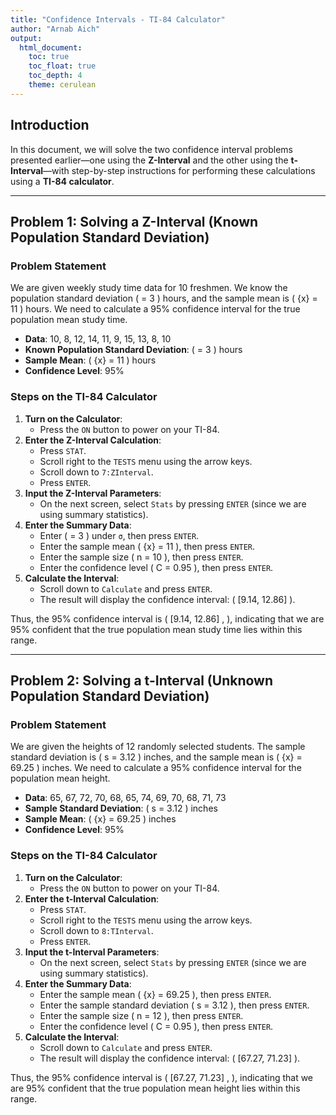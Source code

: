 ```yaml
---
title: "Confidence Intervals - TI-84 Calculator"
author: "Arnab Aich"
output:
  html_document:
    toc: true
    toc_float: true
    toc_depth: 4
    theme: cerulean
---
```


<link rel="stylesheet" type="text/css" href="../styles.css">

## Introduction

In this document, we will solve the two confidence interval problems presented earlier—one using the **Z-Interval** and the other using the **t-Interval**—with step-by-step instructions for performing these calculations using a **TI-84 calculator**.

---

## Problem 1: Solving a Z-Interval (Known Population Standard Deviation)

### Problem Statement
We are given weekly study time data for 10 freshmen. We know the population standard deviation \( \sigma = 3 \) hours, and the sample mean is \( \bar{x} = 11 \) hours. We need to calculate a 95% confidence interval for the true population mean study time.

- **Data**: 10, 8, 12, 14, 11, 9, 15, 13, 8, 10
- **Known Population Standard Deviation**: \( \sigma = 3 \) hours
- **Sample Mean**: \( \bar{x} = 11 \) hours
- **Confidence Level**: 95%

### Steps on the TI-84 Calculator

1. **Turn on the Calculator**:
   - Press the `ON` button to power on your TI-84.

2. **Enter the Z-Interval Calculation**:
   - Press `STAT`.
   - Scroll right to the `TESTS` menu using the arrow keys.
   - Scroll down to `7:ZInterval`.
   - Press `ENTER`.

3. **Input the Z-Interval Parameters**:
   - On the next screen, select `Stats` by pressing `ENTER` (since we are using summary statistics).
   
4. **Enter the Summary Data**:
   - Enter \( \sigma = 3 \) under `σ`, then press `ENTER`.
   - Enter the sample mean \( \bar{x} = 11 \), then press `ENTER`.
   - Enter the sample size \( n = 10 \), then press `ENTER`.
   - Enter the confidence level \( C = 0.95 \), then press `ENTER`.

5. **Calculate the Interval**:
   - Scroll down to `Calculate` and press `ENTER`.
   - The result will display the confidence interval: \( [9.14, 12.86] \).

Thus, the 95% confidence interval is \( [9.14, 12.86] \, \text{hours} \), indicating that we are 95% confident that the true population mean study time lies within this range.

---

## Problem 2: Solving a t-Interval (Unknown Population Standard Deviation)

### Problem Statement
We are given the heights of 12 randomly selected students. The sample standard deviation is \( s = 3.12 \) inches, and the sample mean is \( \bar{x} = 69.25 \) inches. We need to calculate a 95% confidence interval for the population mean height.

- **Data**: 65, 67, 72, 70, 68, 65, 74, 69, 70, 68, 71, 73
- **Sample Standard Deviation**: \( s = 3.12 \) inches
- **Sample Mean**: \( \bar{x} = 69.25 \) inches
- **Confidence Level**: 95%

### Steps on the TI-84 Calculator

1. **Turn on the Calculator**:
   - Press the `ON` button to power on your TI-84.

2. **Enter the t-Interval Calculation**:
   - Press `STAT`.
   - Scroll right to the `TESTS` menu using the arrow keys.
   - Scroll down to `8:TInterval`.
   - Press `ENTER`.

3. **Input the t-Interval Parameters**:
   - On the next screen, select `Stats` by pressing `ENTER` (since we are using summary statistics).

4. **Enter the Summary Data**:
   - Enter the sample mean \( \bar{x} = 69.25 \), then press `ENTER`.
   - Enter the sample standard deviation \( s = 3.12 \), then press `ENTER`.
   - Enter the sample size \( n = 12 \), then press `ENTER`.
   - Enter the confidence level \( C = 0.95 \), then press `ENTER`.

5. **Calculate the Interval**:
   - Scroll down to `Calculate` and press `ENTER`.
   - The result will display the confidence interval: \( [67.27, 71.23] \).

Thus, the 95% confidence interval is \( [67.27, 71.23] \, \text{inches} \), indicating that we are 95% confident that the true population mean height lies within this range.


